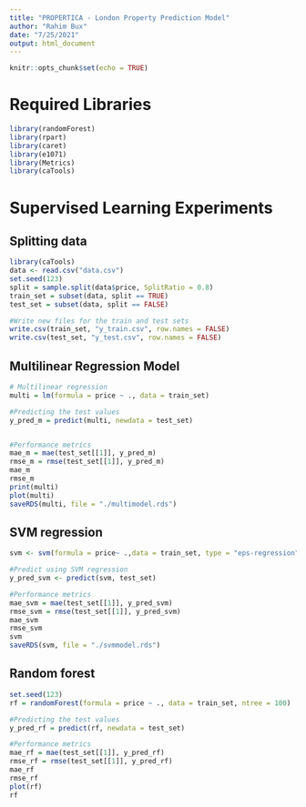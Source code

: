 ```yaml
---
title: "PROPERTICA - London Property Prediction Model"
author: "Rahim Bux"
date: "7/25/2021"
output: html_document
---
```


```r
knitr::opts_chunk$set(echo = TRUE)
```

# Required Libraries
```r
library(randomForest)
library(rpart)
library(caret)
library(e1071)
library(Metrics)
library(caTools)
```

# Supervised Learning Experiments
## Splitting data
```r
library(caTools)
data <- read.csv("data.csv")
set.seed(123)
split = sample.split(data$price, SplitRatio = 0.8)
train_set = subset(data, split == TRUE)
test_set = subset(data, split == FALSE)

#Write new files for the train and test sets
write.csv(train_set, "y_train.csv", row.names = FALSE)
write.csv(test_set, "y_test.csv", row.names = FALSE)
```

## Multilinear Regression Model
```r
# Multilinear regression
multi = lm(formula = price ~ ., data = train_set)

#Predicting the test values
y_pred_m = predict(multi, newdata = test_set)


#Performance metrics
mae_m = mae(test_set[[1]], y_pred_m)
rmse_m = rmse(test_set[[1]], y_pred_m)
mae_m
rmse_m
print(multi)
plot(multi)
saveRDS(multi, file = "./multimodel.rds")
```

## SVM regression
```r
svm <- svm(formula = price~ .,data = train_set, type = "eps-regression", cost = 1, gamma = 0.9)

#Predict using SVM regression
y_pred_svm <- predict(svm, test_set)

#Performance metrics
mae_svm = mae(test_set[[1]], y_pred_svm)
rmse_svm = rmse(test_set[[1]], y_pred_svm)
mae_svm
rmse_svm
svm
saveRDS(svm, file = "./svmmodel.rds")
```



## Random forest
```r
set.seed(123)
rf = randomForest(formula = price ~ ., data = train_set, ntree = 100)

#Predicting the test values
y_pred_rf = predict(rf, newdata = test_set)

#Performance metrics
mae_rf = mae(test_set[[1]], y_pred_rf)
rmse_rf = rmse(test_set[[1]], y_pred_rf)
mae_rf
rmse_rf
plot(rf)
rf
```